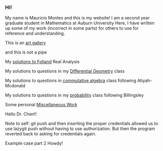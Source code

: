 === Hi! ===

My name is Mauricio Montes and this is my website!
I am a second year graduate student in Mathematics at Auburn University
Here, I have written up some of my work (incorrect in some parts) for others to use for reference and understanding.


This is an [[art gallery]]

and this is not a pipe

{{https://upload.wikimedia.org/wikipedia/en/b/b9/MagrittePipe.jpg}}

My [[solutions to Folland]]  Real Analysis

My solutions to questions in my [[Differential Geometry]] class

My solutions to questions in [[commutative algebra]] class following Atiyah-Mcdonald

My solutions to questions in my [[probability]] class following Billingsley

Some personal [[Miscellaneous Work]]

Hello Dr. Chen!!

Note to self: git push and then inserting the proper credentials allowed us to use lazygit push without having to use authorization. But then the program reverted back to asking for credentials again.

Example case part 2
Howdy!
